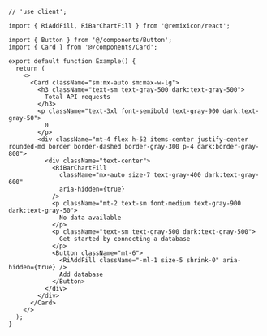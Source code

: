 ````tsx
// 'use client';

import { RiAddFill, RiBarChartFill } from '@remixicon/react';

import { Button } from '@/components/Button';
import { Card } from '@/components/Card';

export default function Example() {
  return (
    <>
      <Card className="sm:mx-auto sm:max-w-lg">
        <h3 className="text-sm text-gray-500 dark:text-gray-500">
          Total API requests
        </h3>
        <p className="text-3xl font-semibold text-gray-900 dark:text-gray-50">
          0
        </p>
        <div className="mt-4 flex h-52 items-center justify-center rounded-md border border-dashed border-gray-300 p-4 dark:border-gray-800">
          <div className="text-center">
            <RiBarChartFill
              className="mx-auto size-7 text-gray-400 dark:text-gray-600"
              aria-hidden={true}
            />
            <p className="mt-2 text-sm font-medium text-gray-900 dark:text-gray-50">
              No data available
            </p>
            <p className="text-sm text-gray-500 dark:text-gray-500">
              Get started by connecting a database
            </p>
            <Button className="mt-6">
              <RiAddFill className="-ml-1 size-5 shrink-0" aria-hidden={true} />
              Add database
            </Button>
          </div>
        </div>
      </Card>
    </>
  );
}

````